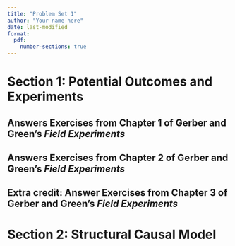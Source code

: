 ```yaml
---
title: "Problem Set 1"
author: "Your name here"
date: last-modified
format: 
  pdf:
    number-sections: true
---
```



# Section 1: Potential Outcomes and Experiments

## Answers Exercises from Chapter 1 of Gerber and Green's *Field Experiments*

## Answers Exercises from Chapter 2 of Gerber and Green's *Field Experiments*

## Extra credit: Answer Exercises from Chapter 3 of Gerber and Green's *Field Experiments*


\newpage

# Section 2: Structural Causal Model

